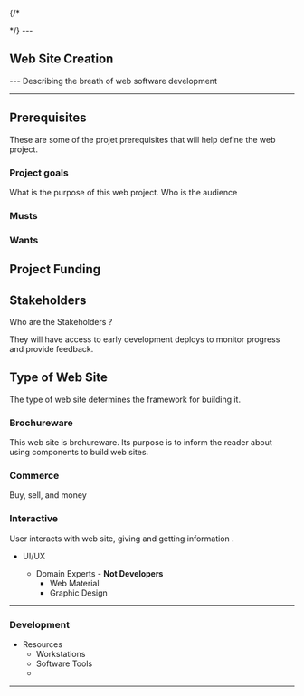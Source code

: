 {/*

<PageHead />
*/}
---


## Web Site Creation

<CreateHead />
---
Describing the breath of web software development

---

## Prerequisites

These are some of the projet prerequisites that will help define the web project.

### Project goals

What is the purpose of this web project. Who is the audience

### Musts

### Wants

## Project Funding

## Stakeholders

Who are the Stakeholders ?

They will have access to early development deploys to monitor progress and provide feedback.

## Type of Web Site

The type of web site determines the framework for building it.

### Brochureware

This web site is brohureware. Its purpose is to inform the reader about using components to build web sites.

### Commerce

Buy, sell, and money

### Interactive

User interacts with web site, giving and getting information  . 
- UI/UX

  - Domain Experts - **Not Developers**
    - Web Material
    - Graphic Design

---

### Development 

- Resources
    - Workstations
    - Software Tools
    -



---
